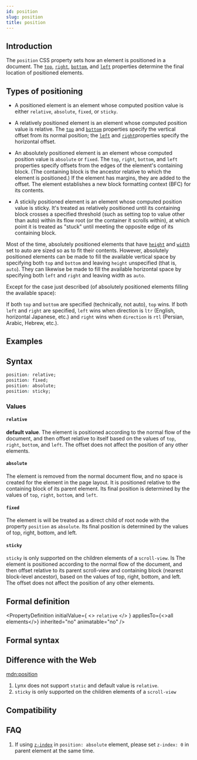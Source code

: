 ```yaml
---
id: position
slug: position
title: position
---
```


## Introduction

The `position` CSS property sets how an element is positioned in a document. The [`top`](./top.mdx), [`right`](./right.mdx), [`bottom`](./bottom.mdx), and [`left`](./left.mdx) properties determine the final location of positioned elements.

## Types of positioning

- A positioned element is an element whose computed position value is either `relative`, `absolute`, `fixed`, or `sticky`.

- A relatively positioned element is an element whose computed position value is relative. The [`top`](./top.mdx) and [`bottom`](./bottom.mdx) properties specify the vertical offset from its normal position; the [`left`](./left.mdx) and [`right`](./right.mdx)properties specify the horizontal offset.

- An absolutely positioned element is an element whose computed position value is `absolute` or `fixed`. The `top`, `right`, `bottom`, and `left` properties specify offsets from the edges of the element's containing block. (The containing block is the ancestor relative to which the element is positioned.) If the element has margins, they are added to the offset. The element establishes a new block formatting context (BFC) for its contents.

- A stickily positioned element is an element whose computed position value is sticky. It's treated as relatively positioned until its containing block crosses a specified threshold (such as setting top to value other than auto) within its flow root (or the container it scrolls within), at which point it is treated as "stuck" until meeting the opposite edge of its containing block.

Most of the time, absolutely positioned elements that have [`height`](./height.mdx) and [`width`](./width.mdx) set to auto are sized so as to fit their contents. However, absolutely positioned elements can be made to fill the available vertical space by specifying both `top` and `bottom` and leaving `height` unspecified (that is, `auto`). They can likewise be made to fill the available horizontal space by specifying both `left` and `right` and leaving width as `auto`.

Except for the case just described (of absolutely positioned elements filling the available space):

If both `top` and `bottom` are specified (technically, not auto), `top` wins.
If both `left` and `right` are specified, `left` wins when direction is `ltr` (English, horizontal Japanese, etc.) and `right` wins when `direction` is `rtl` (Persian, Arabic, Hebrew, etc.).

## Examples


<Go
  example="css-api"
  defaultFile="src/position/App.tsx"
  img="/assets/doc/css/position.jpg"
  entry="src/position"
  defaultEntryFile="dist/position.lynx.bundle"
/>

## Syntax

```css
position: relative;
position: fixed;
position: absolute;
position: sticky;
```

### Values

#### `relative`

**default value**. The element is positioned according to the normal flow of the document, and then offset relative to itself based on the values of `top`, `right`, `bottom`, and `left`. The offset does not affect the position of any other elements.

#### `absolute`

The element is removed from the normal document flow, and no space is created for the element in the page layout. It is positioned relative to the containing block of its parent element. Its final position is determined by the values of `top`, `right`, `bottom`, and `left`.

#### `fixed`

The element is will be treated as a direct child of root node with the property `position` as `absolute`. Its final position is determined by the values of top, right, bottom, and left.

#### `sticky`

`sticky` is only supported on the children elements of a `scroll-view`. Is The element is positioned according to the normal flow of the document, and then offset relative to its parent scroll-view and containing block (nearest block-level ancestor), based on the values of top, right, bottom, and left. The offset does not affect the position of any other elements.

## Formal definition


<PropertyDefinition
  initialValue={
    <>
      <code>relative</code>
    </>
  }
  appliesTo={<>all elements</>}
  inherited="no"
  animatable="no"
/>

## Formal syntax

## Difference with the Web

[mdn:position](https://developer.mozilla.org/en-US/docs/Web/CSS/position)

1. Lynx does not support `static` and default value is `relative`.
2. `sticky` is only supported on the children elements of a `scroll-view`

## Compatibility


<LegacyCompatTable metadata="css/properties/position" />

## FAQ

1. If using [`z-index`](./z-index.mdx) in `position: absolute` element, please set `z-index: 0` in parent element at the same time.
